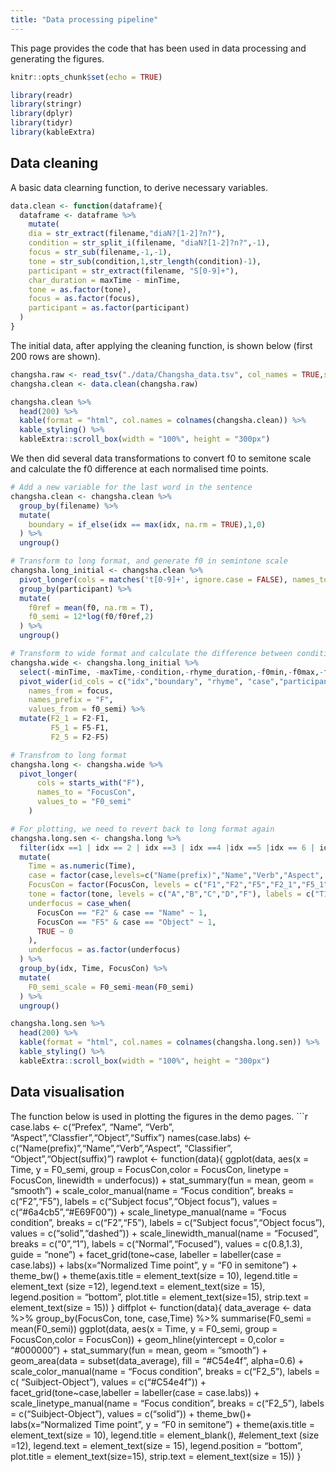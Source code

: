 ```yaml
---
title: "Data processing pipeline"
---
```


This page provides the code that has been used in data processing and generating the figures.

```r
knitr::opts_chunk$set(echo = TRUE)
```

```r
library(readr)
library(stringr)
library(dplyr)
library(tidyr)
library(kableExtra)
```

## Data cleaning
A basic data clearning function, to derive necessary variables.
```r
data.clean <- function(dataframe){
  dataframe <- dataframe %>%
    mutate(
    dia = str_extract(filename,"diaN?[1-2]?n?"),
    condition = str_split_i(filename, "diaN?[1-2]?n?",-1),
    focus = str_sub(filename,-1,-1),
    tone = str_sub(condition,1,str_length(condition)-1),
    participant = str_extract(filename, "S[0-9]+"),
    char_duration = maxTime - minTime,
    tone = as.factor(tone),
    focus = as.factor(focus),
    participant = as.factor(participant)
  )
}
```

The initial data, after applying the cleaning function, is shown below (first 200 rows are shown).
```r
changsha.raw <- read_tsv("./data/Changsha_data.tsv", col_names = TRUE,show_col_types = FALSE)
changsha.clean <- data.clean(changsha.raw)

changsha.clean %>%
  head(200) %>%
  kable(format = "html", col.names = colnames(changsha.clean)) %>%
  kable_styling() %>%
  kableExtra::scroll_box(width = "100%", height = "300px")
```


We then did several data transformations to convert f0 to semitone scale and calculate the f0 difference at each normalised time points.
```r
# Add a new variable for the last word in the sentence
changsha.clean <- changsha.clean %>%
  group_by(filename) %>%
  mutate(
    boundary = if_else(idx == max(idx, na.rm = TRUE),1,0)
  ) %>%
  ungroup()

# Transform to long format, and generate f0 in semintone scale
changsha.long_initial <- changsha.clean %>%
  pivot_longer(cols = matches('t[0-9]+', ignore.case = FALSE), names_to = "Time",names_prefix = "t", values_to = "f0") %>% # Convert to the standard long format
  group_by(participant) %>%
  mutate(
    f0ref = mean(f0, na.rm = T),
    f0_semi = 12*log(f0/f0ref,2)
  ) %>%
  ungroup()

# Transform to wide format and calculate the difference between conditions
changsha.wide <- changsha.long_initial %>% 
  select(-minTime, -maxTime,-condition,-rhyme_duration,-f0min,-f0max,-f0min_time,-f0max_time) %>%
  pivot_wider(id_cols = c("idx","boundary", "rhyme", "case","participant","dia", "tone","Time"),
    names_from = focus,
    names_prefix = "F",
    values_from = f0_semi) %>%
  mutate(F2_1 = F2-F1,
         F5_1 = F5-F1,
         F2_5 = F2-F5) 

# Transfrom to long format
changsha.long <- changsha.wide %>%
  pivot_longer(
      cols = starts_with("F"),
      names_to = "FocusCon",
      values_to = "F0_semi"
    )

# For plotting, we need to revert back to long format again
changsha.long.sen <- changsha.long %>%
  filter(idx ==1 | idx == 2 | idx ==3 | idx ==4 |idx ==5 |idx == 6 | idx == 7) %>%
  mutate(
    Time = as.numeric(Time),
    case = factor(case,levels=c("Name(prefix)","Name","Verb","Aspect", "Classifier", "Object","Object(suffix)")),
    FocusCon = factor(FocusCon, levels = c("F1","F2","F5","F2_1","F5_1","F2_5")),
    tone = factor(tone, levels = c("A","B","C","D","F"), labels = c("T1","T2","T3","T4","T6")),
    underfocus = case_when(
      FocusCon == "F2" & case == "Name" ~ 1,
      FocusCon == "F5" & case == "Object" ~ 1,
      TRUE ~ 0
    ),
    underfocus = as.factor(underfocus)
  ) %>%
  group_by(idx, Time, FocusCon) %>%
  mutate(
    F0_semi_scale = F0_semi-mean(F0_semi)
  ) %>%
  ungroup()

changsha.long.sen %>%
  head(200) %>%
  kable(format = "html", col.names = colnames(changsha.long.sen)) %>%
  kable_styling() %>%
  kableExtra::scroll_box(width = "100%", height = "300px")
```


## Data visualisation

The function below is used in plotting the figures in the demo pages.
```r
case.labs <- c("Prefex", "Name", "Verb", "Aspect","Classfier","Object","Suffix")
names(case.labs) <- c("Name(prefix)","Name","Verb","Aspect", "Classifier", "Object","Object(suffix)")
rawplot <- function(data){
    ggplot(data, aes(x = Time, y = F0_semi, group = FocusCon,color = FocusCon, linetype = FocusCon, linewidth = underfocus)) +
    stat_summary(fun = mean, geom = "smooth") +
    scale_color_manual(name = "Focus condition",
                       breaks = c("F2","F5"),
                       labels = c("Subject focus","Object focus"),
                       values = c("#6a4cb5","#E69F00")) +
    scale_linetype_manual(name = "Focus condition",
                       breaks = c("F2","F5"),
                       labels = c("Subject focus","Object focus"),
                       values = c("solid","dashed")) +
    scale_linewidth_manual(name = "Focused",
                      breaks = c("0","1"),
                      labels = c("Normal","Focused"),
                      values = c(0.8,1.3),
                      guide = "none") +
    facet_grid(tone~case, labeller = labeller(case = case.labs)) + 
    labs(x="Normalized Time point", y = "F0 in semitone") +
    theme_bw() +
    theme(axis.title = element_text(size = 10), 
        legend.title = element_text (size =12), 
        legend.text = element_text(size = 15),
        legend.position = "bottom",
        plot.title = element_text(size=15),
        strip.text = element_text(size = 15))
}
diffplot <- function(data){
    data_average <- data %>%
    group_by(FocusCon, tone, case,Time) %>%
    summarise(F0_semi = mean(F0_semi))
  ggplot(data, aes(x = Time, y = F0_semi, group = FocusCon,color = FocusCon)) +
  geom_hline(yintercept = 0,color = "#000000") + 
    stat_summary(fun = mean, geom = "smooth") +
    geom_area(data = subset(data_average), fill = "#C54e4f", alpha=0.6) +
  scale_color_manual(name = "Focus condition",
                       breaks = c("F2_5"),
                       labels = c( "Suibject-Object"),
                       values = c("#C54e4f")) +
    facet_grid(tone~case,labeller = labeller(case = case.labs)) + 
    scale_linetype_manual(name = "Focus condition",
                       breaks = c("F2_5"),
                       labels = c("Suibject-Object"),
                       values = c("solid")) +
  theme_bw()+
  labs(x="Normalized Time point", y = "F0 in semitone") +
  theme(axis.title = element_text(size = 10), 
        legend.title = element_blank(), #element_text (size =12), 
        legend.text = element_text(size = 15),
        legend.position = "bottom",
        plot.title = element_text(size=15),
        strip.text = element_text(size = 15))
}